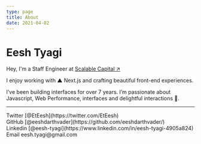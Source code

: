 ```yaml
---
type: page
title: About
date: 2021-04-02
---
```



<h1 className="logo"> Eesh Tyagi </h1>

Hey, I'm a Staff Engineer at [Scalable Capital ↗ ](https://de.scalable.capital/en)

I enjoy working with ▲ Next.js and crafting beautiful front-end experiences.

I’ve been building interfaces for over 7 years. I’m passionate about Javascript, Web Performance, interfaces and delightful interactions 🎨.

---

<div className="social-links">
  Twitter [@EtEesh](https://twitter.com/EtEesh)
  <br />
  GitHub [@eeshdarthvader](https://github.com/eeshdarthvader/)
  <br />
  Linkedin [@eesh-tyagi](https://www.linkedin.com/in/eesh-tyagi-4905a824)
  <br />
  Email eesh.tyagi@gmail.com
</div>
